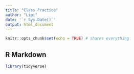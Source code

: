 ```yaml
---
title: "Class Practice"
author: "Lipi"
date: '`r Sys.Date()`'
output: html_document
---
```


```r
knitr::opts_chunk$set(echo = TRUE) # shares everything
```

## R Markdown

```r
library(tidyverse)
```
